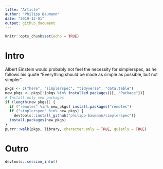 ```yaml
---
title: "Article"
author: "Philipp Baumann"
date: "2019-12-01"
output: github_document
---
```


```r
knitr::opts_chunk$set(echo = TRUE)
```

# Intro

Albert Einstein would probably not feel the necessity for simplerspec, as he follows his quote "Everything should be made as simple as possible, but not simpler".

```r
pkgs <- c("here", "simplerspec", "tidyverse", "data.table")
new_pkgs <- pkgs[!(pkgs %in% installed.packages()[, "Package"])]
# Install only new packages
if (length(new_pkgs)) {
  if ("remotes" %in% new_pkgs) install.packages("remotes")
  if ("simplerspec" %in% new_pkgs) {
    devtools::install_github("philipp-baumann/simplerspec")}
  install.packages(new_pkgs)
}
purrr::walk(pkgs, library, character.only = TRUE, quietly = TRUE)
```


# Outro

```r
devtools::session_info()
```


